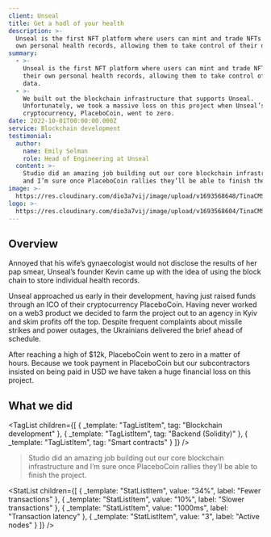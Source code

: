 ```yaml
---
client: Unseal
title: Get a hodl of your health
description: >-
  Unseal is the first NFT platform where users can mint and trade NFTs of their
  own personal health records, allowing them to take control of their data.
summary:
  - >-
    Unseal is the first NFT platform where users can mint and trade NFTs of
    their own personal health records, allowing them to take control of their
    data.
  - >-
    We built out the blockchain infrastructure that supports Unseal.
    Unfortunately, we took a massive loss on this project when Unseal’s
    cryptocurrency, PlaceboCoin, went to zero.
date: 2022-10-01T00:00:00.000Z
service: Blockchain development
testimonial:
  author:
    name: Emily Selman
    role: Head of Engineering at Unseal
  content: >-
    Studio did an amazing job building out our core blockchain infrastructure
    and I’m sure once PlaceboCoin rallies they’ll be able to finish the project.
image: >-
  https://res.cloudinary.com/dio3a7vij/image/upload/v1693568648/TinaCMS/Work/hero_sffari.jpg
logo: >-
  https://res.cloudinary.com/dio3a7vij/image/upload/v1693568604/TinaCMS/Logo/logomark-dark_ok2mgp.svg
---
```


## Overview

Annoyed that his wife’s gynaecologist would not disclose the results of her pap smear, Unseal’s founder Kevin came up with the idea of using the block chain to store individual health records.

Unseal approached us early in their development, having just raised funds through an ICO of their cryptocurrency PlaceboCoin. Having never worked on a web3 product we decided to farm the project out to an agency in Kyiv and skim profits off the top. Despite frequent complaints about missile strikes and power outages, the Ukrainians delivered the brief ahead of schedule.

After reaching a high of $12k, PlaceboCoin went to zero in a matter of hours. Because we took payment in PlaceboCoin but our subcontractors insisted on being paid in USD we have taken a huge financial loss on this project.

## What we did

<TagList
  children={[
    { _template: "TagListItem", tag: "Blockchain development" },
    { _template: "TagListItem", tag: "Backend (Solidity)" },
    { _template: "TagListItem", tag: "Smart contracts" }
  ]}
/>

<Blockquote
  author={{
    name: "Emily Selman",
    role: "Head of Engineering at Unseal"
  }}
  image="https://res.cloudinary.com/dio3a7vij/image/upload/v1693568643/TinaCMS/Work/emily-selman_nticqy.jpg"
>
  Studio did an amazing job building out our core blockchain infrastructure and
  I’m sure once PlaceboCoin rallies they’ll be able to finish the project.
</Blockquote>

<StatList
  children={[
    { _template: "StatListItem", value: "34%", label: "Fewer transactions" },
    { _template: "StatListItem", value: "10%", label: "Slower transactions" },
    { _template: "StatListItem", value: "1000ms", label: "Transaction latency" },
    { _template: "StatListItem", value: "3", label: "Active nodes" }
  ]}
/>
